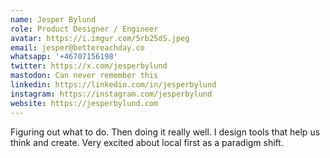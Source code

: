 ```yaml
---
name: Jesper Bylund
role: Product Designer / Engineer
avatar: https://i.imgur.com/5rb25dS.jpeg
email: jesper@bettereachday.co
whatsapp: '+46707156198'
twitter: https://x.com/jesperbylund
mastodon: Can never remember this
linkedin: https://linkedin.com/in/jesperbylund
instagram: https://instagram.com/jesperbylund
website: https://jesperbylund.com
---
```


Figuring out what to do. Then doing it really well. I design tools that help us think and create. Very excited about local first as a paradigm shift.
